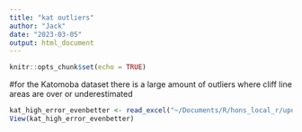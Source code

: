 ```yaml
---
title: "kat outliers"
author: "Jack"
date: "2023-03-05"
output: html_document
---
```


```r
knitr::opts_chunk$set(echo = TRUE)
```

#for the Katomoba dataset there is a large amount of outliers where cliff line areas are over or underestimated 

```r
kat_high_error_evenbetter <- read_excel("~/Documents/R/hons_local_r/update/v2/kat_high_error_evenbetter.xlsx")
View(kat_high_error_evenbetter)
```

